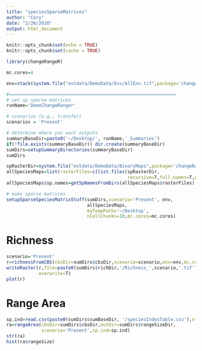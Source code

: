 ```yaml
---
title: "speciesSparseMatrices"
author: "Cory"
date: "2/20/2020"
output: html_document
---
```


```r
knitr::opts_chunk$set(echo = TRUE)
knitr::opts_chunk$set(cache = TRUE)
```

```r
library(changeRangeR)
```

```r
mc.cores=4

env=stack(system.file("extdata/DemoData/Env/AllEnv.tif",package='changeRangeR'))

#==============================================================
# set up sparse matrices
runName='DemoChangeRanger'

# scenarios (e.g., transfer)
scenarios = 'Present'

# determine where you want outputs
summaryBaseDir=paste0('~/Desktop/', runName,'_Summaries')
if(!file.exists(summaryBaseDir)) dir.create(summaryBaseDir)
sumDirs=setupSummaryDirectories(summaryBaseDir)
sumDirs
```

```r
spRasterDir=system.file("extdata/DemoData/BinaryMaps",package='changeRangeR')
allSpeciesMaps=list(rasterFiles=c(list.files(spRasterDir,
                                             recursive=T,full.names=T,pattern='__noBias')))
allSpeciesMaps$sp.names=getSpNamesFromDirs(allSpeciesMaps$rasterFiles)

# make sparse matrices
setupSparseSpeciesMatrixStuff(sumDirs,scenario='Present', env,
                              allSpeciesMaps, 
                              myTempPath='~/Desktop',
                              nCellChunks=10,mc.cores=mc.cores)
```

# Richness
```r
scenario='Present'
r=richnessFromCBS(cbsDir=sumDirs$cbsDir,scenario=scenario,env=env,mc.cores=mc.cores)
writeRaster(r,file=paste0(sumDirs$richDir,'/Richness_',scenario,'.tif'),
            overwrite=T)
plot(r)
```
# Range Area
```r
sp.ind=read.csv(paste0(sumDirs$sumBaseDir, '/speciesIndexTable.csv'),stringsAsFactors=F)
ra=rangeArea(cbsDir=sumDirs$cbsDir,outDir=sumDirs$rangeSizeDir,
             scenario='Present',sp.ind=sp.ind)
str(ra)
hist(ra$rangeSize)
```









